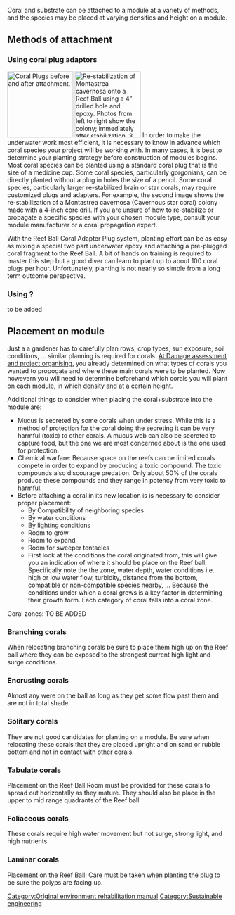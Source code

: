 Coral and substrate can be attached to a module at a variety of methods, and the species may be placed at varying densities and height on a module.

==Methods of attachment==
===Using coral plug adaptors===
[[Image:Applying_substrate_with_coral_to_module_image_1.jpg|thumb|right|150px|Coral Plugs before and after attachment.]]
[[Image:Applying_substrate_with_coral_to_module_image_2.jpg|thumb|right|150px|Re-stabilization of Montastrea cavernosa onto a Reef Ball using a 4” drilled hole and epoxy. Photos from left to right show the colony; immediately after stabilization, 3 months, and 6 months post-stabilization.]]
In order to make the underwater work most efficient, it is necessary to know in advance which
coral species your project will be working with. In many cases, it is best to determine your planting strategy before construction of modules begins. Most coral species can be planted using a standard coral plug that is the size of a medicine cup.  Some coral species, particularly gorgonians, can be directly planted without a plug in holes the size of a pencil.  Some coral species, particularly larger re-stabilized brain or star corals, may require customized plugs and adapters.  For example, the second image shows the re-stabilization of a Montastrea cavernosa (Cavernous star coral) colony made with a 4-inch core drill. If you are unsure of how to re-stabilize or propagate a specific species with your chosen module type, consult your module manufacturer or a coral propagation expert.

With the Reef Ball Coral Adapter Plug system, planting effort can be as easy as mixing a special two part underwater epoxy and attaching a pre-plugged coral fragment to the Reef Ball. A bit of hands on training is required to master this step but a good diver can learn to plant up to about 100 coral plugs per hour. Unfortunately, planting is not nearly so simple from a long term outcome perspective.

===Using ?===
to be added

==Placement on module==
Just a a gardener has to carefully plan rows, crop types, sun exposure, soil conditions, ... similar planning is required for corals. [[Original environment rehabilitation manual 3.361|At Damage assessment and project organising]], you already determined on what types of corals you wanted to propogate and where these main corals were to be planted. Now howevern you will need to determine beforehand which corals you will plant on each module, in which density and at a certain height.

Additional things to consider when placing the coral+substrate into the module are:
*Mucus is secreted by some corals when under stress. While this is a method of protection for the coral doing the secreting it can be very harmful (toxic) to other corals. A mucus web can also be secreted to capture food, but the one we are most concerned about is the one used for protection. 
*Chemical warfare: Because space on the reefs can be limited corals compete in order to expand by producing a toxic compound. The toxic compounds also discourage predation. Only about 50% of the corals produce these compounds and they range in potency from very toxic to harmful.
*Before attaching a coral in its new location is is necessary to consider proper placement:
**By Compatibility of neighboring species
**By water conditions
**By lighting conditions
**Room to grow
**Room to expand
**Room for sweeper tentacles
**First look at the conditions the coral originated from, this will give you an indication of where it should be place on the Reef ball.  Specifically note the the zone, water depth, water conditions i.e. high or low water flow, turbidity, distance from the bottom, compatible or non-compatible species nearby, ... Because the conditions under which a coral grows is a key factor in determining their growth form. Each category of coral falls into a coral zone. 

Coral zones:
TO BE ADDED

===Branching corals===
When relocating branching corals be sure to place them high up on the Reef ball where they can be exposed to the strongest current high light and surge conditions.   

===Encrusting corals===
Almost any were on the ball as long as they get some flow
past them and are not in total shade. 

===Solitary corals===
They are not good candidates for planting on a module. Be sure when relocating these corals that they are placed upright and on sand or rubble bottom and not in contact with other corals.

===Tabulate corals===
Placement on the Reef Ball:Room must be provided for these corals to spread out horizontally as they mature. They should also be place in the upper to mid range quadrants of the Reef ball.

===Foliaceous corals===
These corals require high water movement but not surge, strong light, and high nutrients. 

===Laminar corals===
Placement on the Reef Ball: Care must be taken when planting the plug to be sure the
polyps are facing up.  

[[Category:Original environment rehabilitation manual]]
[[Category:Sustainable engineering]]